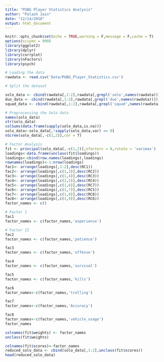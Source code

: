 ```yaml
---
title: "PUBG Player Statistics Analysis"
author: "Palash Jain"
date: "12/14/2018"
output: html_document
---
```


```r
knitr::opts_chunk$set(echo = TRUE,warning = F,message = F,cache = T)
options(scipen = 999)
library(ggplot2)
library(dplyr)
library(corrplot)
library(nFactors)
library(psych)
```

```R

# Loading the data
rawdata <- read.csv('Data/PUBG_Player_Statistics.csv')

# Split the dataset

solo_data <- cbind(rawdata[,1:2],rawdata[,grepl('solo',names(rawdata))])
duo_data <- cbind(rawdata[,1:2],rawdata[,grepl('duo',names(rawdata))])
squad_data <- cbind(rawdata[,1:2],rawdata[,grepl('squad',names(rawdata))])
```

```R
# Preprocessing the Solo data
names(solo_data)
str(solo_data)
colSums(data.frame(sapply(solo_data,is.na)))
solo_data<-solo_data[,!sapply(solo_data,var) == 0]
nScree(solo_data[,-c(1,2)],cor = T)

# Factor Analysis
fit <- principal(solo_data[,-c(1,2)],nfactors = 8,rotate = 'varimax')
loadings<-data.frame(unclass(fit$loadings))
loadings<-cbind(row.names(loadings),loadings)
rownames(loadings)<-1:nrow(loadings)
fac1<- arrange(loadings[,1:2],desc(RC1))
fac2<- arrange(loadings[,c(1,3)],desc(RC2))
fac3<- arrange(loadings[,c(1,4)],desc(RC3))
fac4<- arrange(loadings[,c(1,5)],desc(RC4))
fac5<- arrange(loadings[,c(1,6)],desc(RC7))
fac6<- arrange(loadings[,c(1,7)],desc(RC5))
fac7<- arrange(loadings[,c(1,8)],desc(RC8))
fac8<- arrange(loadings[,c(1,9)],desc(RC6))
factor_names <- c()
```

```R
# Factor I
fac1
factor_names <- c(factor_names,'experience')
```

```R
# Factor II
fac2
factor_names <- c(factor_names,'patience')
```

```R
fac3
factor_names <- c(factor_names,'offense')
```

```R
fac4
factor_names <- c(factor_names,'survival')
```

```R
fac5
factor_names <- c(factor_names,'kills')
```

```R
fac6
factor_names<-c(factor_names,'trolling')
```

```R
fac7
factor_names<-c(factor_names,'Accuracy')
```
```R
fac8
factor_names<-c(factor_names,'vehicle_usage')
factor_names
```

```R
colnames(fit$weights) <- factor_names
unclass(fit$weights)
```

```R
colnames(fit$scores)<-factor_names
reduced_solo_data <- cbind(solo_data[,1:2],unclass(fit$scores))
head(reduced_solo_data)
```